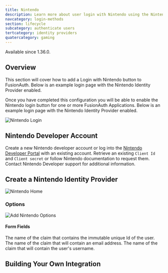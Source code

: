 ```yaml
---
title: Nintendo
description: Learn more about user login with Nintendo using the Nintendo Identity Provider.
navcategory: login-methods
section: lifecycle
subcategory: authenticate users
tertcategory: identity providers
quatercategory: gaming
---
```


<PremiumPlanBlurb />

<Aside type="version">
Available since 1.36.0.
</Aside>

## Overview

This section will cover how to add a Login with Nintendo button to FusionAuth. Below is an example login page with the Nintendo Identity Provider enabled.

Once you have completed this configuration you will be able to enable the Nintendo login button for one or more FusionAuth Applications. Below is an example login page with the Nintendo Identity Provider enabled.

![Nintendo Login](/img/docs/lifecycle/authenticate-users/identity-providers/gaming/login-nintendo.png)

<IdentityProviderOverviewDiagram identity_provider_name="Nintendo" />

## Nintendo Developer Account

Create a new Nintendo developer account or log into the [Nintendo Developer Portal](https://developer.nintendo.com) with an existing account. Retrieve an existing `Client Id` and `Client secret` or follow Nintendo documentation to request them. Contact Nintendo Developer support for additional information.

## Create a Nintendo Identity Provider

<IdpApplicationConfiguration identity_provider="Nintendo" />

![Nintendo Home](/img/docs/lifecycle/authenticate-users/identity-providers/gaming/identity-provider-nintendo-add.png)

<IdpFormFields getStartedHref="https://developer.nintendo.com/"
               getStartedText="Nintendo Developer Portal"
               idp="Nintendo"
               linkingStrategy="Create a pending link"
               scopeDescription="The optional scope parameter used by Nintendo to request details about the user." />

### Options

![Add Nintendo Options](/img/docs/lifecycle/authenticate-users/identity-providers/gaming/identity-provider-nintendo-add-options.png)

#### Form Fields

<APIBlock>
  <APIField name="Unique Id claim" optional defaults="id">
    The name of the claim that contains the immutable unique Id of the user.
  </APIField>
  <APIField name="Email claim" optional defaults="email">
    The name of the claim that will contain an email address.
  </APIField>
  <APIField name="Username claim" optional defaults="preferred_username">
    The name of the claim that will contain the user's username.
  </APIField>
</APIBlock>

## Building Your Own Integration

<LoginApiIntegration apiRef="/docs/apis/identity-providers/nintendo#complete-the-propsmanual_idp_display_name-login"  identity_provider_name="Nintendo" />

